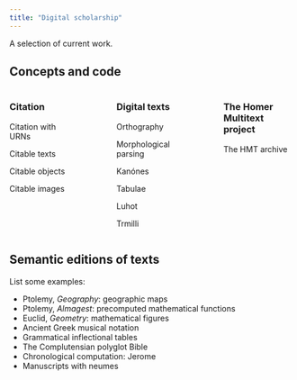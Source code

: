 ```yaml
---
title: "Digital scholarship"
---
```


A selection of current work.


## Concepts and code

:::: {.columns}

::: {.column width="25%"}
### Citation

Citation with URNs

Citable texts

Citable objects

Citable images

:::

::: {.column width="5%"}
<!-- empty column to create gap -->
:::

::: {.column width="25%"}
### Digital texts


Orthography

Morphological parsing

Kanónes

Tabulae

Luhot

Trmilli




:::

::: {.column width="5%"}
<!-- empty column to create gap -->
:::

::: {.column width="25%"}
### The Homer Multitext project


The HMT archive

:::

::::




## Semantic editions of texts

List some examples:

- Ptolemy, *Geography*: geographic maps
- Ptolemy, *Almagest*: precomputed mathematical functions
- Euclid, *Geometry*: mathematical figures
- Ancient Greek musical notation
- Grammatical inflectional tables
- The Complutensian polyglot Bible
- Chronological computation: Jerome
- Manuscripts with neumes
